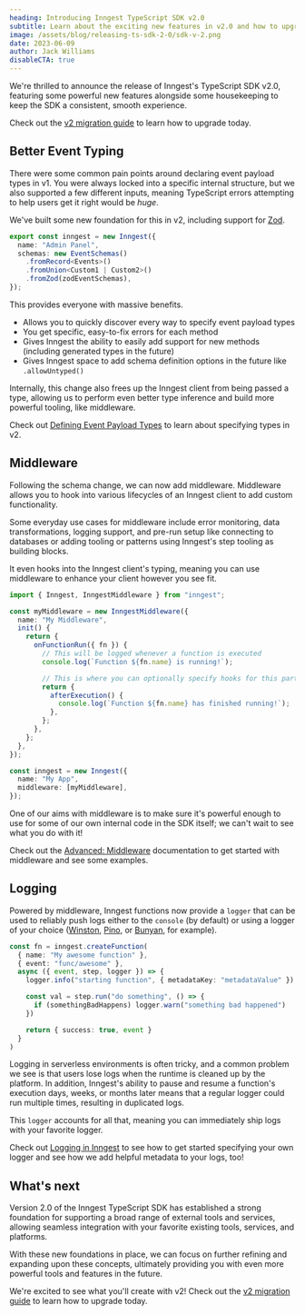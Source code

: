 ```yaml
---
heading: Introducing Inngest TypeScript SDK v2.0
subtitle: Learn about the exciting new features in v2.0 and how to upgrade.
image: /assets/blog/releasing-ts-sdk-2-0/sdk-v-2.png
date: 2023-06-09
author: Jack Williams
disableCTA: true
---
```


We're thrilled to announce the release of Inngest's TypeScript SDK v2.0, featuring some powerful new features alongside some housekeeping to keep the SDK a consistent, smooth experience.

Check out the [v2 migration guide](https://www.inngest.com/docs/guides/logging?ref=blog) to learn how to upgrade today.

## Better Event Typing

There were some common pain points around declaring event payload types in v1. You were always locked into a specific internal structure, but we also supported a few different inputs, meaning TypeScript errors attempting to help users get it right would be _huge_.

We've built some new foundation for this in v2, including support for [Zod](https://zod.dev/?ref=inngest).

```ts
export const inngest = new Inngest({
  name: "Admin Panel",
  schemas: new EventSchemas()
    .fromRecord<Events>()
    .fromUnion<Custom1 | Custom2>()
    .fromZod(zodEventSchemas),
});
```

This provides everyone with massive benefits.

- Allows you to quickly discover every way to specify event payload types
- You get specific, easy-to-fix errors for each method
- Gives Inngest the ability to easily add support for new methods (including generated types in the future)
- Gives Inngest space to add schema definition options in the future like `.allowUntyped()`

Internally, this change also frees up the Inngest client from being passed a type, allowing us to perform even better type inference and build more powerful tooling, like middleware.

Check out [Defining Event Payload Types](https://www.inngest.com/docs/reference/client/create#defining-event-payload-types) to learn about specifying types in v2.

## Middleware

Following the schema change, we can now add middleware. Middleware allows you to hook into various lifecycles of an Inngest client to add custom functionality.

Some everyday use cases for middleware include error monitoring, data transformations, logging support, and pre-run setup like connecting to databases or adding tooling or patterns using Inngest's step tooling as building blocks.

It even hooks into the Inngest client's typing, meaning you can use middleware to enhance your client however you see fit.

```ts
import { Inngest, InngestMiddleware } from "inngest";

const myMiddleware = new InngestMiddleware({
  name: "My Middleware",
  init() {
    return {
      onFunctionRun({ fn }) {
        // This will be logged whenever a function is executed
        console.log(`Function ${fn.name} is running!`);

        // This is where you can optionally specify hooks for this particular run
        return {
          afterExecution() {
            console.log(`Function ${fn.name} has finished running!`);
          },
        };
      },
    };
  },
});

const inngest = new Inngest({
  name: "My App",
  middleware: [myMiddleware],
});
```

One of our aims with middleware is to make sure it's powerful enough to use for some of our own internal code in the SDK itself; we can't wait to see what you do with it!

Check out the [Advanced: Middleware](https://www.inngest.com/docs/reference/middleware/overview/?ref=blog) documentation to get started with middleware and see some examples.

## Logging

Powered by middleware, Inngest functions now provide a `logger` that can be used to reliably push logs either to the `console` (by default) or using a logger of your choice ([Winston](https://github.com/winstonjs/winston), [Pino](https://github.com/pinojs/pino), or [Bunyan](https://github.com/trentm/node-bunyan), for example).

```ts
const fn = inngest.createFunction(
  { name: "My awesome function" },
  { event: "func/awesome" },
  async ({ event, step, logger }) => {
    logger.info("starting function", { metadataKey: "metadataValue" })

    const val = step.run("do something", () => {
      if (somethingBadHappens) logger.warn("something bad happened")
    })

    return { success: true, event }
  }
)
```

Logging in serverless environments is often tricky, and a common problem we see is that users lose logs when the runtime is cleaned up by the platform. In addition, Inngest's ability to pause and resume a function's execution days, weeks, or months later means that a regular logger could run multiple times, resulting in duplicated logs.

This `logger` accounts for all that, meaning you can immediately ship logs with your favorite logger.

Check out [Logging in Inngest](https://www.inngest.com/docs/guides/logging/?ref=blog) to see how to get started specifying your own logger and see how we add helpful metadata to your logs, too!

## What's next

Version 2.0 of the Inngest TypeScript SDK has established a strong foundation for supporting a broad range of external tools and services, allowing seamless integration with your favorite existing tools, services, and platforms.

With these new foundations in place, we can focus on further refining and expanding upon these concepts, ultimately providing you with even more powerful tools and features in the future.

We're excited to see what you'll create with v2! Check out the [v2 migration guide](https://www.inngest.com/docs/guides/logging?ref=blog) to learn how to upgrade today.

